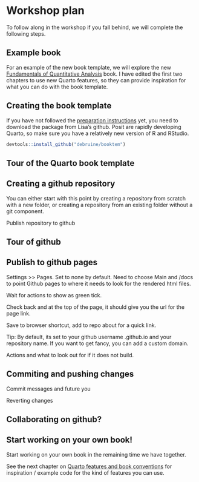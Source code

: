 # Workshop plan {#workshop_plan}

To follow along in the workshop if you fall behind, we will complete the following steps.

## Example book

For an example of the new book template, we will explore the new [Fundamentals of Quantitative Analysis](https://bartlettje.github.io/quant-fun-v3/){target="_blank"} book. I have edited the first two chapters to use new Quarto features, so they can provide inspiration for what you can do with the book template. 

## Creating the book template

If you have not followed the [preparation instructions](#workshop_prep) yet, you need to download the package from Lisa's github. Posit are rapidly developing Quarto, so make sure you have a relatively new version of R and RStudio. 

```r
devtools::install_github("debruine/booktem")
```


## Tour of the Quarto book template

## Creating a github repository

You can either start with this point by creating a repository from scratch with a new folder, or creating a repository from an existing folder without a git component.

Publish repository to github

## Tour of github

## Publish to github pages

Settings \>\> Pages. Set to none by default. Need to choose Main and /docs to point Github pages to where it needs to look for the rendered html files.

Wait for actions to show as green tick.

Check back and at the top of the page, it should give you the url for the page link.

Save to browser shortcut, add to repo about for a quick link.

Tip: By default, its set to your github username .github.io and your repository name. If you want to get fancy, you can add a custom domain.

Actions and what to look out for if it does not build.

## Commiting and pushing changes

Commit messages and future you

Reverting changes

## Collaborating on github?

## Start working on your own book!

Start working on your own book in the remaining time we have together.

See the next chapter on [Quarto features and book conventions](#quarto_features) for inspiration / example code for the kind of features you can use. 